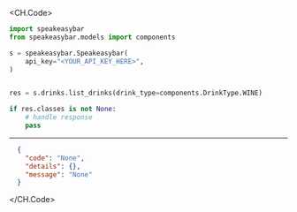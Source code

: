 
<CH.Code>
```python ListDrinks.py
import speakeasybar
from speakeasybar.models import components

s = speakeasybar.Speakeasybar(
    api_key="<YOUR_API_KEY_HERE>",
)


res = s.drinks.list_drinks(drink_type=components.DrinkType.WINE)

if res.classes is not None:
    # handle response
    pass
```
---

```json Example Response
  {
    "code": "None",
    "details": {},
    "message": "None"
  }
```
</CH.Code>
